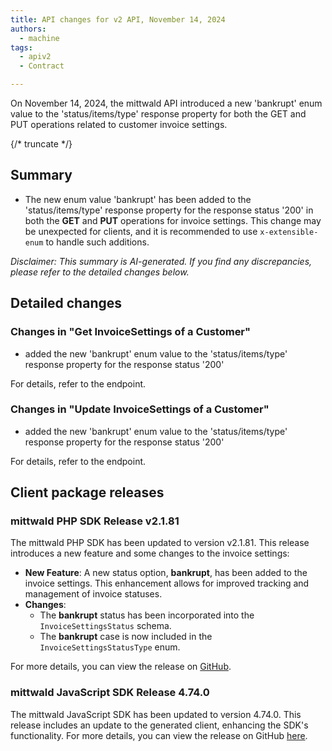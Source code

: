 ```yaml
---
title: API changes for v2 API, November 14, 2024
authors:
  - machine
tags:
  - apiv2
  - Contract

---
```



On November 14, 2024, the mittwald API introduced a new 'bankrupt' enum value to the 'status/items/type' response property for both the GET and PUT operations related to customer invoice settings.

{/* truncate */}



## Summary


- The new enum value 'bankrupt' has been added to the 'status/items/type' response property for the response status '200' in both the **GET** and **PUT** operations for invoice settings. This change may be unexpected for clients, and it is recommended to use `x-extensible-enum` to handle such additions.

_Disclaimer: This summary is AI-generated. If you find any discrepancies, please refer to the detailed changes below._


## Detailed changes



### Changes in "Get InvoiceSettings of a Customer"


- added the new 'bankrupt' enum value to the 'status/items/type' response property for the response status '200'


For details, refer to the <OperationLink operation="invoice-get-detail-of-invoice-settings" apiVersion="v2" /> endpoint.



### Changes in "Update InvoiceSettings of a Customer"


- added the new 'bankrupt' enum value to the 'status/items/type' response property for the response status '200'


For details, refer to the <OperationLink operation="invoice-update-invoice-settings" apiVersion="v2" /> endpoint.




## Client package releases


### mittwald PHP SDK Release v2.1.81

The mittwald PHP SDK has been updated to version v2.1.81. This release introduces a new feature and some changes to the invoice settings:

- **New Feature**: A new status option, **bankrupt**, has been added to the invoice settings. This enhancement allows for improved tracking and management of invoice statuses.
- **Changes**: 
  - The **bankrupt** status has been incorporated into the `InvoiceSettingsStatus` schema.
  - The **bankrupt** case is now included in the `InvoiceSettingsStatusType` enum.

For more details, you can view the release on [GitHub](https://github.com/mittwald/api-client-php/releases/tag/v2.1.81).

### mittwald JavaScript SDK Release 4.74.0

The mittwald JavaScript SDK has been updated to version 4.74.0. This release includes an update to the generated client, enhancing the SDK's functionality. For more details, you can view the release on GitHub [here](https://github.com/mittwald/api-client-js/releases/tag/4.74.0).

